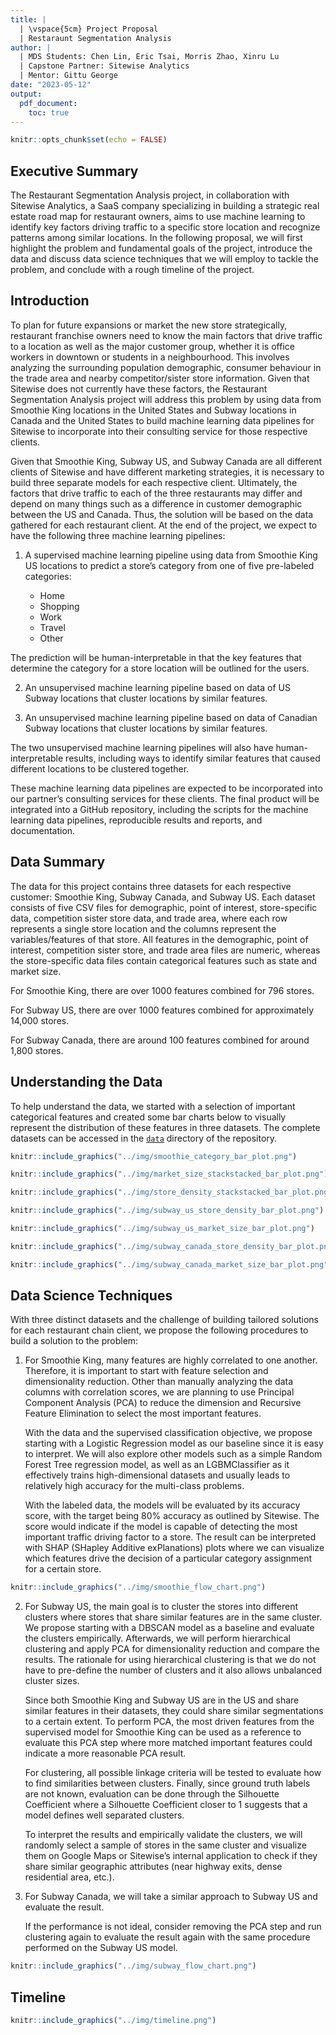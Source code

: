 ```yaml
---
title: |
  | \vspace{5cm} Project Proposal
  | Restaraunt Segmentation Analysis
author: |
  | MDS Students: Chen Lin, Eric Tsai, Morris Zhao, Xinru Lu
  | Capstone Partner: Sitewise Analytics
  | Mentor: Gittu George
date: "2023-05-12"
output:
  pdf_document:
    toc: true
---
```


```r
knitr::opts_chunk$set(echo = FALSE)
```

\newpage

## Executive Summary

The Restaurant Segmentation Analysis project, in collaboration with Sitewise Analytics, a SaaS company specializing in building a strategic real estate road map for restaurant owners, aims to use machine learning to identify key factors driving traffic to a specific store location and recognize patterns among similar locations. In the following proposal, we will first highlight the problem and fundamental goals of the project, introduce the data and discuss data science techniques that we will employ to tackle the problem, and conclude with a rough timeline of the project.

## Introduction

To plan for future expansions or market the new store strategically, restaurant franchise owners need to know the main factors that drive traffic to a location as well as the major customer group, whether it is office workers in downtown or students in a neighbourhood. This involves analyzing the surrounding population demographic, consumer behaviour in the trade area and nearby competitor/sister store information. Given that Sitewise does not currently have these factors, the Restaurant Segmentation Analysis project will address this problem by using data from Smoothie King locations in the United States and Subway locations in Canada and the United States to build machine learning data pipelines for Sitewise to incorporate into their consulting service for those respective clients.

Given that Smoothie King, Subway US, and Subway Canada are all different clients of Sitewise and have different marketing strategies, it is necessary to build three separate models for each respective client. Ultimately, the factors that drive traffic to each of the three restaurants may differ and depend on many things such as a difference in customer demographic between the US and Canada. Thus, the solution will be based on the data gathered for each restaurant client. At the end of the project, we expect to have the following three machine learning pipelines:

1.  A supervised machine learning pipeline using data from Smoothie King US locations to predict a store's category from one of five pre-labeled categories:

    -   Home
    -   Shopping
    -   Work
    -   Travel
    -   Other

The prediction will be human-interpretable in that the key features that determine the category for a store location will be outlined for the users.

2.  An unsupervised machine learning pipeline based on data of US Subway locations that cluster locations by similar features.

3.  An unsupervised machine learning pipeline based on data of Canadian Subway locations that cluster locations by similar features.

The two unsupervised machine learning pipelines will also have human-interpretable results, including ways to identify similar features that caused different locations to be clustered together.

These machine learning data pipelines are expected to be incorporated into our partner's consulting services for these clients. The final product will be integrated into a GitHub repository, including the scripts for the machine learning data pipelines, reproducible results and reports, and documentation.

## Data Summary

The data for this project contains three datasets for each respective customer: Smoothie King, Subway Canada, and Subway US. Each dataset consists of five CSV files for demographic, point of interest, store-specific data, competition sister store data, and trade area, where each row represents a single store location and the columns represent the variables/features of that store. All features in the demographic, point of interest, competition sister store, and trade area files are numeric, whereas the store-specific data files contain categorical features such as state and market size.

For Smoothie King, there are over 1000 features combined for 796 stores.

For Subway US, there are over 1000 features combined for approximately 14,000 stores.

For Subway Canada, there are around 100 features combined for around 1,800 stores.

## Understanding the Data

To help understand the data, we started with a selection of important categorical features and created some bar charts below to visually represent the distribution of these features in three datasets. The complete datasets can be accessed in the [`data`](https://github.com/mozhao0331/Restaurant_Segmentation_Analysis/tree/main/data) directory of the repository.

```r
knitr::include_graphics("../img/smoothie_category_bar_plot.png")
```

```r
knitr::include_graphics("../img/market_size_stackstacked_bar_plot.png")
```

```r
knitr::include_graphics("../img/store_density_stackstacked_bar_plot.png")
```

```r
knitr::include_graphics("../img/subway_us_store_density_bar_plot.png")
```

```r
knitr::include_graphics("../img/subway_us_market_size_bar_plot.png")
```

```r
knitr::include_graphics("../img/subway_canada_store_density_bar_plot.png")
```

```r
knitr::include_graphics("../img/subway_canada_market_size_bar_plot.png")
```

\newpage

## Data Science Techniques

With three distinct datasets and the challenge of building tailored solutions for each restaurant chain client, we propose the following procedures to build a solution to the problem:

1.  For Smoothie King, many features are highly correlated to one another. Therefore, it is important to start with feature selection and dimensionality reduction. Other than manually analyzing the data columns with correlation scores, we are planning to use Principal Component Analysis (PCA) to reduce the dimension and Recursive Feature Elimination to select the most important features.

    With the data and the supervised classification objective, we propose starting with a Logistic Regression model as our baseline since it is easy to interpret. We will also explore other models such as a simple Random Forest Tree regression model, as well as an LGBMClassifier as it effectively trains high-dimensional datasets and usually leads to relatively high accuracy for the multi-class problems.

    With the labeled data, the models will be evaluated by its accuracy score, with the target being 80% accuracy as outlined by Sitewise. The score would indicate if the model is capable of detecting the most important traffic driving factor to a store. The result can be interpreted with SHAP (SHapley Additive exPlanations) plots where we can visualize which features drive the decision of a particular category assignment for a certain store.

```r
knitr::include_graphics("../img/smoothie_flow_chart.png")
```

2.  For Subway US, the main goal is to cluster the stores into different clusters where stores that share similar features are in the same cluster. We propose starting with a DBSCAN model as a baseline and evaluate the clusters empirically. Afterwards, we will perform hierarchical clustering and apply PCA for dimensionality reduction and compare the results. The rationale for using hierarchical clustering is that we do not have to pre-define the number of clusters and it also allows unbalanced cluster sizes.

    Since both Smoothie King and Subway US are in the US and share similar features in their datasets, they could share similar segmentations to a certain extent. To perform PCA, the most driven features from the supervised model for Smoothie King can be used as a reference to evaluate this PCA step where more matched important features could indicate a more reasonable PCA result.

    For clustering, all possible linkage criteria will be tested to evaluate how to find similarities between clusters. Finally, since ground truth labels are not known, evaluation can be done through the Silhouette Coefficient where a Silhouette Coefficient closer to 1 suggests that a model defines well separated clusters.

    To interpret the results and empirically validate the clusters, we will randomly select a sample of stores in the same cluster and visualize them on Google Maps or Sitewise's internal application to check if they share similar geographic attributes (near highway exits, dense residential area, etc.).

3.  For Subway Canada, we will take a similar approach to Subway US and evaluate the result.

    If the performance is not ideal, consider removing the PCA step and run clustering again to evaluate the result again with the same procedure performed on the Subway US model.

```r
knitr::include_graphics("../img/subway_flow_chart.png")
```

## Timeline

```r
knitr::include_graphics("../img/timeline.png")
```
